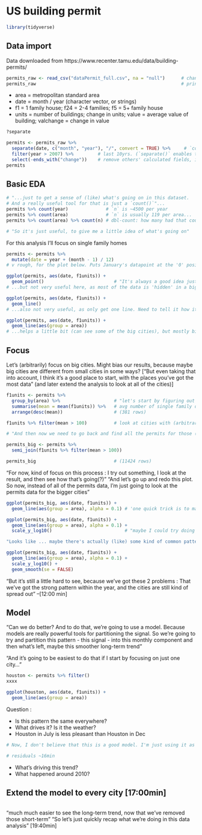 # US building permit

```r
library(tidyverse)
```

## Data import

Data downloaded from https://www.recenter.tamu.edu/data/building-permits/

```r
permits_raw <- read_csv("dataPermit_full.csv", na = "null")      # change any "Null" to "NA"
permits_raw                                                      # print data, to look at
```

* area = metropolitan standard area
* date = month / year (character vector, or strings)
* f1 = 1 family house; f24 = 2-4 families; f5 = 5+ family house
* units = number of buildings; change in units; value = average value of building; valchange = change in value

```r
?separate

permits <- permits_raw %>%
  separate(date, c("month", "year"), "/", convert = TRUE) %>%     # `convert` to get m&y integers
  filter(year > 2007) %>%         # last 10yrs. (`separate()` enables this filter, with a `year`)
  select(-ends_with("change"))    # remove others' calculated fields, in case they are wrong
permits
```

## Basic EDA

```r
# "...just to get a sense of (like) what's going on in this dataset.
# And a really useful tool for that is just a `count()`"...
permits %>% count(year)              # `n` is ~4500 per year
permits %>% count(area)              # `n` is usually 119 per area...
permits %>% count(area) %>% count(n) # dbl-count: how many had that count of area. [useful trick]

# "So it's just useful, to give me a little idea of what's going on"
```

For this analysis I'll focus on single family homes

```r
permits <- permits %>%
  mutate(date = year + (month - 1) / 12)
# v rough, for the plot below. Puts January's datapoint at the '0' position, etc

ggplot(permits, aes(date, f1units)) +
  geom_point()                          # "It's always a good idea just to start out with points"
# ...but not very useful here, as most of the data is 'hidden' in a big black blob at the bottom

ggplot(permits, aes(date, f1units)) +
  geom_line()
# ...also not very useful, as only get one line. Need to tell it how it's grouped...

ggplot(permits, aes(date, f1units)) +
  geom_line(aes(group = area))
# ...helps a little bit (can see some of the big cities), but mostly big black blob again
```

## Focus

Let's (arbitrarily) focus on big cities. Might bias our results, because maybe big cities are different from small cities in some ways? ["But even taking that into account, I think it's a good place to start, with the places you've got the most data" (and later extend the analysis to look at all of the cities)]

```r
f1units <- permits %>%
  group_by(area) %>%                    # "let's start by figuring out which are the big cities"
  summarise(mean = mean(f1units)) %>%   # avg number of single family dwellings built each month
  arrange(desc(mean))                   # (381 rows)

f1units %>% filter(mean > 100)          # look at cities with (arbitrarily) >100 permits/mth

# "And then now we need to go back and find all the permits for those (96) cities. And I'm going to do that with a `semi_join`..."

permits_big <- permits %>%
  semi_join(f1units %>% filter(mean > 100))

permits_big                             # (11424 rows)
```

"For now, kind of focus on this process : I try out something, I look at the result, and then see how that's going(?)"
"And let's go up and redo this plot. So now, instead of all of the permits data, I'm just going to look at the permits data for the bigger cities"

```r
ggplot(permits_big, aes(date, f1units)) +
  geom_line(aes(group = area), alpha = 0.1) # 'one quick trick is to make the lines transparent'

ggplot(permits_big, aes(date, f1units)) +
  geom_line(aes(group = area), alpha = 0.1) +
  scale_y_log10()                           # "maybe I could try doing a log10 transformation"

"Looks like ... maybe there's actually (like) some kind of common pattern going on within a year. And then maybe there's some sort of common long-term trends. One easy way to make those long-term trends a little easier to see is to add on a smoothed line..."

ggplot(permits_big, aes(date, f1units)) +
  geom_line(aes(group = area), alpha = 0.1) +
  scale_y_log10() +
  geom_smooth(se = FALSE)
```

"But it's still a little hard to see, because we've got these 2 problems : That we've got the strong pattern within the year, and the cities are still kind of spread out"
--[12:00 min]

## Model

"Can we do better? And to do that, we're going to use a model. Because models are really powerful tools for partitioning the signal. So we're going to try and partition this pattern - this signal - into this monthly component and then what's left, maybe this smoother long-term trend"

"And it's going to be easiest to do that if I start by focusing on just one city..."

```r
houston <- permits %>% filter()
xxxx

ggplot(houston, aes(date, f1units)) +
  geom_line(aes(group = area))
```


Question :

* Is this pattern the same everywhere?
* What drives it? Is it the weather?
* Houston in July is less pleasant than Houston in Dec

```r


# Now, I don't believe that this is a good model. I'm just using it as a way to partition the signal into months [15:04min]

# residuals ~16min

```


* What's driving this trend?
* What happened around 2010?

## Extend the model to every city [17:00min]

```r

```

"much much easier to see the long-term trend, now that we've removed those short-term"
"So let's just quickly recap what we're doing in this data analysis"
[19:40min]






